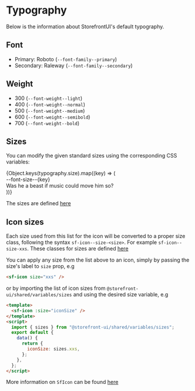 
<Meta title="Getting Started/Development Guide/Typography" />

<style>{`
.docblock-typeset {
  border-radius: 4px;
  background: #ffffff;
  box-shadow: rgba(0,0,0,0.10) 0 1px 3px 0;
  border: 1px solid rgba(0,0,0,.1);
  margin: 25px 0 40px;
  padding: 30px 20px;
}

.size-row {
  margin-bottom: 1rem;
  display: flex;
  align-items: baseline;
}

.size-row--label {
  margin-right: 30px;
  color: var(--c-gray);
  font-size: 12px;
  min-width: 105px;
}
`}</style>

# Typography

Below is the information about StorefrontUI's default typography.

## Font

- Primary: Roboto (`--font-family--primary`)
- Secondary: Raleway (`--font-family--secondary`)

## Weight

- 300 (`--font-weight--light`)
- 400 (`--font-weight--normal`)
- 500 (`--font-weight--medium`)
- 600 (`--font-weight--semibold`)
- 700 (`--font-weight--bold`)

## Sizes

You can modify the given standard sizes using the corresponding CSS variables:

<div class="docblock-typeset">
  {Object.keys(typography.size).map((key) => (
    <div class="size-row">
      <div class="size-row--label">--font-size--{key}</div>
      <div
        style={{
          lineHeight: 1.2,
          fontWeight: 500,
          fontSize: typography.size[key],
        }}
      >
        Was he a beast if music could move him so?
      </div>
    </div>
  ))}
</div>

The sizes are defined [here](https://github.com/vuestorefront/storefront-ui/blob/develop/packages/shared/styles/variables/_typography.scss)

## Icon sizes

<Story id="components-atoms-icon--icon-sizes" />

Each size used from this list for the icon will be converted to a proper size class, following the syntax `sf-icon--size-<size>`. For example `sf-icon--size-xxs`. These classes for sizes are defined [here](https://github.com/DivanteLtd/storefront-ui/blob/develop/packages/shared/styles/components/atoms/SfIcon.scss)

You can apply any size from the list above to an icon, simply by passing the size's label to `size` prop, e.g

```html
<sf-icon size="xxs" />
```

or by importing the list of icon sizes from `@storefront-ui/shared/variables/sizes` and using the desired size variable, e.g

```html
<template>
  <sf-icon :size="iconSize" />
</template>
<script>
  import { sizes } from "@storefront-ui/shared/variables/sizes";
  export default {
    data() {
      return {
        iconSize: sizes.xxs,
      };
    },
  };
</script>
```

More information on `SfIcon` can be found [here](?path=/story/atoms-icon--common)
